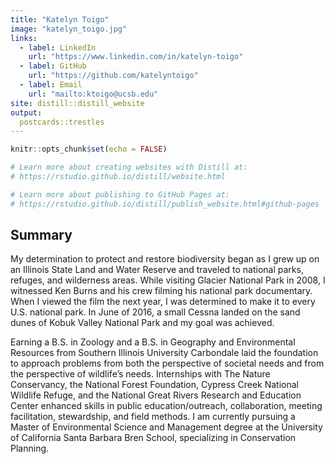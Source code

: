 ```yaml
---
title: "Katelyn Toigo"
image: "katelyn_toigo.jpg"
links:
  - label: LinkedIn
    url: "https://www.linkedin.com/in/katelyn-toigo"
  - label: GitHub
    url: "https://github.com/katelyntoigo"
  - label: Email
    url: "mailto:ktoigo@ucsb.edu"
site: distill::distill_website
output:
  postcards::trestles
---
```


```r
knitr::opts_chunk$set(echo = FALSE)

# Learn more about creating websites with Distill at:
# https://rstudio.github.io/distill/website.html

# Learn more about publishing to GitHub Pages at:
# https://rstudio.github.io/distill/publish_website.html#github-pages

```

## Summary

My determination to protect and restore biodiversity began as I grew up on an Illinois State Land and Water Reserve and traveled to national parks, refuges, and wilderness areas. While visiting Glacier National Park in 2008, I witnessed Ken Burns and his crew filming his national park documentary. When I viewed the film the next year, I was determined to make it to every U.S. national park. In June of 2016, a small Cessna landed on the sand dunes of Kobuk Valley National Park and my goal was achieved. 

Earning a B.S. in Zoology and a B.S. in Geography and Environmental Resources from Southern Illinois University Carbondale laid the foundation to approach problems from both the perspective of societal needs and from the perspective of wildlife’s needs. Internships with The Nature Conservancy, the National Forest Foundation, Cypress Creek National Wildlife Refuge, and the National Great Rivers Research and Education Center enhanced skills in public education/outreach, collaboration, meeting facilitation, stewardship, and field methods. I am currently pursuing a Master of Environmental Science and Management degree at the University of California Santa Barbara Bren School, specializing in Conservation Planning.
